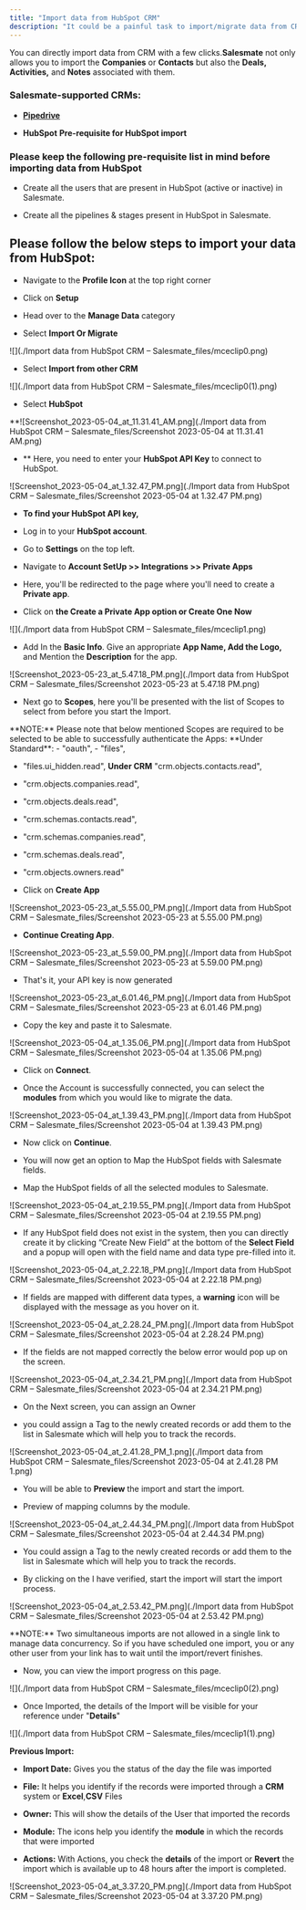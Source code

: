 ```yaml
---
title: "Import data from HubSpot CRM"
description: "It could be a painful task to import/migrate data from CRMs, but **Salesmate** has eased this process by providing you with an easy, click-to-go Import feature."
---
```


You can directly import data from CRM with a few clicks.**Salesmate** not only allows you to import the **Companies** or **Contacts** but also the **Deals, Activities,** and **Notes** associated with them.

### Salesmate-supported CRMs:

- [**Pipedrive**](https://support.salesmate.io/hc/en-us/articles/360050914871-Import-data-from-Pipedrive-CRM)

* **HubSpot**
**Pre-requisite for HubSpot import**
### Please keep the following pre-requisite list in mind before importing data from HubSpot

- Create all the users that are present in HubSpot (active or inactive) in Salesmate.

- Create all the pipelines & stages present in HubSpot in Salesmate.

## Please follow the below steps to import your data from **HubSpot**:

- Navigate to the **Profile Icon** at the top right corner

- Click on **Setup**
- Head over to the **Manage Data** category

- Select **Import Or Migrate**

![](./Import data from HubSpot CRM – Salesmate_files/mceclip0.png)

- Select **Import from other CRM**

![](./Import data from HubSpot CRM – Salesmate_files/mceclip0(1).png)

- Select **HubSpot**

**![Screenshot_2023-05-04_at_11.31.41_AM.png](./Import data from HubSpot CRM – Salesmate_files/Screenshot 2023-05-04 at 11.31.41 AM.png)
* ** Here, you need to enter your **HubSpot API Key** to connect to HubSpot.

![Screenshot_2023-05-04_at_1.32.47_PM.png](./Import data from HubSpot CRM – Salesmate_files/Screenshot 2023-05-04 at 1.32.47 PM.png)
- **To find your HubSpot API key,**
- Log in to your **HubSpot account**.

- Go to **Settings** on the top left.

- Navigate to **Account SetUp >> Integrations >> Private Apps**
- Here, you'll be redirected to the page where you'll need to create a **Private app**.

- Click on **the Create a Private App option or Create One Now**

![](./Import data from HubSpot CRM – Salesmate_files/mceclip1.png)

- Add In the **Basic Info**. Give an appropriate **App Name, Add the Logo,** and Mention the **Description** for the app.

![Screenshot_2023-05-23_at_5.47.18_PM.png](./Import data from HubSpot CRM – Salesmate_files/Screenshot 2023-05-23 at 5.47.18 PM.png)

- Next go to **Scopes**, here you'll be presented with the list of Scopes to select from before you start the Import.

<Note>
**NOTE:**
Please note that below mentioned Scopes are required to be selected to be able to successfully authenticate the Apps:
</Note>
<Note>
**Under Standard**: 
- "oauth",
- "files",

- "files.ui_hidden.read", **Under CRM** "crm.objects.contacts.read",
- "crm.objects.companies.read",
- "crm.objects.deals.read",

- "crm.schemas.contacts.read",
- "crm.schemas.companies.read",
- "crm.schemas.deals.read",
- "crm.objects.owners.read"

</Note>

- Click on **Create App**

![Screenshot_2023-05-23_at_5.55.00_PM.png](./Import data from HubSpot CRM – Salesmate_files/Screenshot 2023-05-23 at 5.55.00 PM.png)

* **Continue Creating App**.

![Screenshot_2023-05-23_at_5.59.00_PM.png](./Import data from HubSpot CRM – Salesmate_files/Screenshot 2023-05-23 at 5.59.00 PM.png)

- That's it, your API key is now generated

![Screenshot_2023-05-23_at_6.01.46_PM.png](./Import data from HubSpot CRM – Salesmate_files/Screenshot 2023-05-23 at 6.01.46 PM.png)

- Copy the key and paste it to Salesmate.

![Screenshot_2023-05-04_at_1.35.06_PM.png](./Import data from HubSpot CRM – Salesmate_files/Screenshot 2023-05-04 at 1.35.06 PM.png)

- Click on **Connect**.

- Once the Account is successfully connected, you can select the **modules** from which you would like to migrate the data.

![Screenshot_2023-05-04_at_1.39.43_PM.png](./Import data from HubSpot CRM – Salesmate_files/Screenshot 2023-05-04 at 1.39.43 PM.png)

- Now click on **Continue**.

- You will now get an option to Map the HubSpot fields with Salesmate fields.

- Map the HubSpot fields of all the selected modules to Salesmate.

![Screenshot_2023-05-04_at_2.19.55_PM.png](./Import data from HubSpot CRM – Salesmate_files/Screenshot 2023-05-04 at 2.19.55 PM.png)

- If any HubSpot field does not exist in the system, then you can directly create it by clicking “Create New Field” at the bottom of the **Select Field** and a popup will open with the field name and data type pre-filled into it.

![Screenshot_2023-05-04_at_2.22.18_PM.png](./Import data from HubSpot CRM – Salesmate_files/Screenshot 2023-05-04 at 2.22.18 PM.png)

- If fields are mapped with different data types, a **warning** icon will be displayed with the message as you hover on it.

![Screenshot_2023-05-04_at_2.28.24_PM.png](./Import data from HubSpot CRM – Salesmate_files/Screenshot 2023-05-04 at 2.28.24 PM.png)

- If the fields are not mapped correctly the below error would pop up on the screen.

![Screenshot_2023-05-04_at_2.34.21_PM.png](./Import data from HubSpot CRM – Salesmate_files/Screenshot 2023-05-04 at 2.34.21 PM.png)

- On the Next screen, you can assign an Owner

- you could assign a Tag to the newly created records or add them to the list in Salesmate which will help you to track the records.

![Screenshot_2023-05-04_at_2.41.28_PM_1.png](./Import data from HubSpot CRM – Salesmate_files/Screenshot 2023-05-04 at 2.41.28 PM 1.png)

- You will be able to **Preview** the import and start the import.

- Preview of mapping columns by the module.

![Screenshot_2023-05-04_at_2.44.34_PM.png](./Import data from HubSpot CRM – Salesmate_files/Screenshot 2023-05-04 at 2.44.34 PM.png)

- You could assign a Tag to the newly created records or add them to the list in Salesmate which will help you to track the records.

- By clicking on the I have verified, start the import will start the import process.

![Screenshot_2023-05-04_at_2.53.42_PM.png](./Import data from HubSpot CRM – Salesmate_files/Screenshot 2023-05-04 at 2.53.42 PM.png)

<Note>
  **NOTE:** Two simultaneous imports are not allowed in a single link to manage
  data concurrency. So if you have scheduled one import, you or any other user
  from your link has to wait until the import/revert finishes.
</Note>

- Now, you can view the import progress on this page.

![](./Import data from HubSpot CRM – Salesmate_files/mceclip0(2).png)

- Once Imported, the details of the Import will be visible for your reference under "**Details**"

![](./Import data from HubSpot CRM – Salesmate_files/mceclip1(1).png)


**Previous Import:**
* **Import Date:** Gives you the status of the day the file was imported

* **File:** It helps you identify if the records were imported through a **CRM** system or **Excel**,**CSV** Files

* **Owner:** This will show the details of the User that imported the records

* **Module:** The icons help you identify the **module** in which the records that were imported

* **Actions:** With Actions, you check the **details** of the import or **Revert** the import which is available up to 48 hours after the import is completed.

![Screenshot_2023-05-04_at_3.37.20_PM.png](./Import data from HubSpot CRM – Salesmate_files/Screenshot 2023-05-04 at 3.37.20 PM.png)
